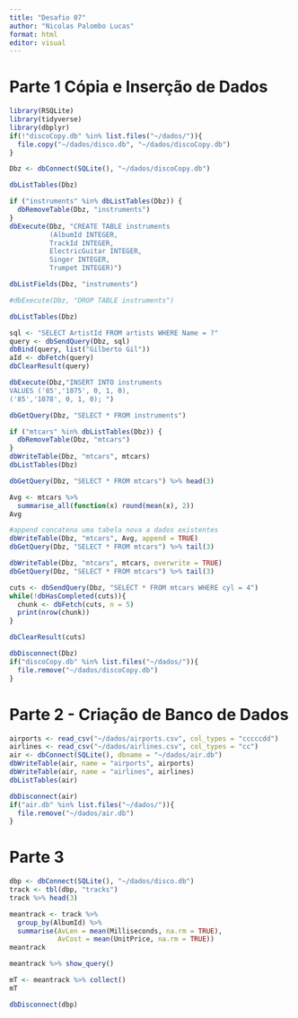 ---
title: "Desafio 07"
author: "Nicolas Palombo Lucas"
format: html
editor: visual
---

# Parte 1 Cópia e Inserção de Dados

```{r}
library(RSQLite)
library(tidyverse)
library(dbplyr)
if(!"discoCopy.db" %in% list.files("~/dados/")){
  file.copy("~/dados/disco.db", "~/dados/discoCopy.db")
}
```

```{r}
Dbz <- dbConnect(SQLite(), "~/dados/discoCopy.db")
```

```{r}
dbListTables(Dbz)
```

```{r}
if ("instruments" %in% dbListTables(Dbz)) {
  dbRemoveTable(Dbz, "instruments")
}
dbExecute(Dbz, "CREATE TABLE instruments
          (AlbumId INTEGER,
          TrackId INTEGER,
          ElectricGuitar INTEGER,
          Singer INTEGER,
          Trumpet INTEGER)")
```

```{r}
dbListFields(Dbz, "instruments")
```

```{r}
#dbExecute(Dbz, "DROP TABLE instruments")
```

```{r}
dbListTables(Dbz)
```

```{r}
sql <- "SELECT ArtistId FROM artists WHERE Name = ?"
query <- dbSendQuery(Dbz, sql)
dbBind(query, list("Gilberto Gil"))
aId <- dbFetch(query)
dbClearResult(query)
```

```{r}
dbExecute(Dbz,"INSERT INTO instruments
VALUES ('85','1075', 0, 1, 0),
('85','1078', 0, 1, 0); ")
```

```{r}
dbGetQuery(Dbz, "SELECT * FROM instruments")
```

```{r}
if ("mtcars" %in% dbListTables(Dbz)) {
  dbRemoveTable(Dbz, "mtcars")
}
dbWriteTable(Dbz, "mtcars", mtcars)
dbListTables(Dbz)
```

```{r}
dbGetQuery(Dbz, "SELECT * FROM mtcars") %>% head(3)
```

```{r}
Avg <- mtcars %>%
  summarise_all(function(x) round(mean(x), 2))
Avg 
```

```{r}
#append concatena uma tabela nova a dados existentes
dbWriteTable(Dbz, "mtcars", Avg, append = TRUE)
dbGetQuery(Dbz, "SELECT * FROM mtcars") %>% tail(3)
```

```{r}
dbWriteTable(Dbz, "mtcars", mtcars, overwrite = TRUE)
dbGetQuery(Dbz, "SELECT * FROM mtcars") %>% tail(3)
```

```{r}
cuts <- dbSendQuery(Dbz, "SELECT * FROM mtcars WHERE cyl = 4")
while(!dbHasCompleted(cuts)){
  chunk <- dbFetch(cuts, n = 5)
  print(nrow(chunk))
}
```

```{r}
dbClearResult(cuts)
```

```{r}
dbDisconnect(Dbz)
if("discoCopy.db" %in% list.files("~/dados/")){
  file.remove("~/dados/discoCopy.db")
}
```

# Parte 2 - Criação de Banco de Dados

```{r}
airports <- read_csv("~/dados/airports.csv", col_types = "cccccdd")
airlines <- read_csv("~/dados/airlines.csv", col_types = "cc")
air <- dbConnect(SQLite(), dbname = "~/dados/air.db")
dbWriteTable(air, name = "airports", airports)
dbWriteTable(air, name = "airlines", airlines)
dbListTables(air)
```

```{r}
dbDisconnect(air)
if("air.db" %in% list.files("~/dados/")){
  file.remove("~/dados/air.db")
}
```

# Parte 3

```{r}
dbp <- dbConnect(SQLite(), "~/dados/disco.db")
track <- tbl(dbp, "tracks")
track %>% head(3)
```

```{r}
meantrack <- track %>%
  group_by(AlbumId) %>%
  summarise(AvLen = mean(Milliseconds, na.rm = TRUE),
            AvCost = mean(UnitPrice, na.rm = TRUE))
meantrack
```

```{r}
meantrack %>% show_query()
```

```{r}
mT <- meantrack %>% collect()
mT
```

```{r}
dbDisconnect(dbp)
```
